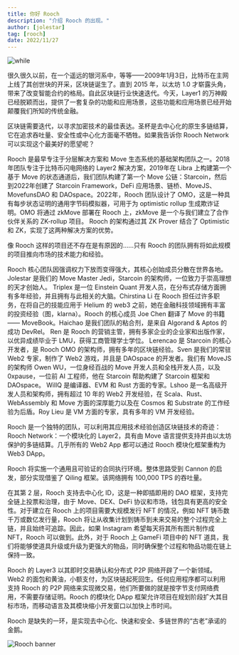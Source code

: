 ```yaml
---
title: 你好 Rooch
description: "介绍 Rooch 的出现。"
author: [jolestar]
tag: [rooch]
date: 2022/11/27
---
```



<BlogHeader/>

![while](/img/rooch_black_combine.png)

很久很久以前，在一个遥远的银河系中，等等——2009年1月3日，比特币在主网上线了其创世块的开采，区块链诞生了。直到 2015 年，以太坊 1.0 才崭露头角，带来了改变智能合约的格局。自此区块链行业快速迭代。今天，Layer1 的万神殿已经脱颖而出，提供了一套复杂的功能和应用场景，这些功能和应用场景已经开始颠覆我们所知的传统金融。

区块链需要迭代，以寻求加密技术的最佳表达。圣杯是去中心化的原生多链结算，它在追求吞吐量、安全性或中心化方面毫不牺牲。如果我告诉你 Rooch Network 可以实现这个最美好的愿望呢？

Rooch 是最早专注于分层解决方案和 Move 生态系统的基础架构团队之一。2018年团队专注于比特币闪电网络的 Layer2 解决方案，2019年在 Libra 上构建第一个基于 Move 的状态通道后，我们团队构建了第一个 Move 公链：Starcoin，然后到2022年创建了 Starcoin Framework，DeFi 应用场景、链桥、MoveJS、MovefunsDAO 和 DAOspace。2022年，Rooch 团队设计了 OMO，这是一种具有每步状态证明的通用字节码模拟器，可用于为 optimistic rollup 生成欺诈证明。OMO 将通过 zkMove 部署在 Rooch 上，zkMove 是一个与我们建立了合作伙伴关系的 ZK-rollup 项目。 Rooch 的架构通过其 ZK Prover 结合了 Optimistic 和 ZK，实现了这两种解决方案的优势。

像 Rooch 这样的项目还不存在是有原因的……只有 Rooch 的团队拥有将如此规模的项目推向市场的技术能力和经验。

Rooch 核心团队因强调权力下放而变得强大，其核心创始成员分散在世界各地。 Jolestar 是我们的 Move Master Jedi，Starcoin 的架构师，一位致力于崇高理想的天才创始人。 Triplex 是一位 Einstein Quant 开发人员，在分布式存储方面拥有多年经验，并且拥有与此相关的大脑。Chirstina Li 在 Rooch 担任过许多职务，在将自己的技能应用于 Helium 的 web3 之前，她在金融科技领域拥有丰富的投资经验（图，klarna）。Rooch 的核心成员 Joe Chen 翻译了 Move 的书籍 —— MoveBook。Haichao 是我们团队的粘合剂，是来自 Algorand & Aptos 的成功 DevRel。 Ren 是 Rooch 的营销主管，拥有多家企业的企业家和出版作家，以优异成绩毕业于 LMU，获得工商管理学士学位。 Lerencao 是 Starcoin 的核心开发者，是 Rooch OMO 的架构师，拥有多年的区块链经验。Sven 是我们的常驻 Web2 专家，制作了 Web2 游戏，并且是 DAOspace 的开发者。我们有 MoveJS 的架构师 Owen WU，一位身经百战的 Move 开发人员和全栈开发人员，以及 0xpause，一位前 AI 工程师，他在 Starcoin 帮助构建了 Starcoin 框架和 DAOspace。 WillQ 是编译器、EVM 和 Rust 方面的专家。Lshoo 是一名高级开发人员和架构师，拥有超过 10 年的 Web2 开发经验，在 Scala、Rust、WebAssembly 和 Move 方面的深厚能力以及在 Cosmos 和 Substrate 的工作经验为后盾。Roy Lieu 是 VM 方面的专家，具有多年的 VM 开发经验。

Rooch 是一个独特的团队，可以利用其应用技术经验创造区块链技术的奇迹：Rooch Network：一个模块化的 Layer2，具有由 Move 语言提供支持并由以太坊保护的多链结算。几乎所有的 Web2 App 都可以通过 Rooch 模块化框架重构为 Web3 DApp。

Rooch 将实施一个通用且可验证的合同执行环境。整体思路受到 Cannon 的启发，部分实现借鉴了 Qiling 框架。该网络拥有 100,000 TPS 的吞吐量。

在其第 2 层，Rooch 支持去中心化 ID，这是一种即插即用的 DAO 框架，支持完全链上投票和治理，由于 Move、DEX、DeFi 协议和市场，钱包具有更高的安全性。对于建立在 Rooch 上的项目需要大规模发行 NFT 的情况，例如 NFT 铸币数千万或数亿发行量，Rooch 将让从收集计划到铸币到未来交易的整个过程完全上链，并且始终可追踪。因此，如果 Instagram 希望每天将其所有图片制作成 NFT，Rooch 可以做到。此外，对于 Rooch 上 GameFi 项目中的 NFT 道具，我们将能够使道具升级或升级为更强大的物品，同时确保整个过程和物品功能在链上保持一致。

Rooch 的 Layer3 以其即时交易确认和分布式 P2P 网络开辟了一个新领域。Web2 的面包和黄油，小额支付，为区块链起死回生。任何应用程序都可以利用支持 Rooch 的 P2P 网络来实现微交易，他们所要做的就是按字节支付网络费用，不需要存储证明。Rooch 的模块化 DApp 框架允许项目在规划阶段扩大其目标市场，而移动语言及其模块缩小开发窗口以加快上市时间。

Rooch 是缺失的一环，是实现去中心化、快速和安全、多链世界的“古老”承诺的金鹅。

![Rooch banner](/img/rooch-banner.png)
